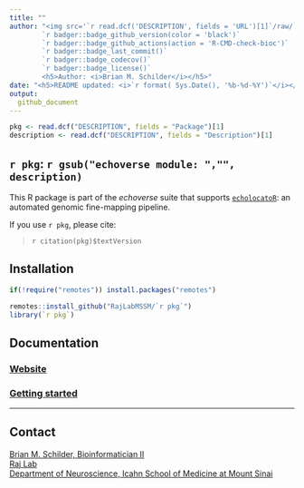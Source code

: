 ```yaml
---
title: ""  
author: "<img src='`r read.dcf('DESCRIPTION', fields = 'URL')[1]`/raw/`r gsub('[*] ','',system('git branch', intern = TRUE)[1])`/inst/hex/hex.png' height='300'><br><br>
        `r badger::badge_github_version(color = 'black')` 
        `r badger::badge_github_actions(action = 'R-CMD-check-bioc')`
        `r badger::badge_last_commit()`
        `r badger::badge_codecov()` 
        `r badger::badge_license()` 
        <h5>Author: <i>Brian M. Schilder</i></h5>" 
date: "<h5>README updated: <i>`r format( Sys.Date(), '%b-%d-%Y')`</i></h5>"
output:
  github_document
---
```


```r
pkg <- read.dcf("DESCRIPTION", fields = "Package")[1]
description <- read.dcf("DESCRIPTION", fields = "Description")[1]
```
 
## ``r pkg``: `r gsub("echoverse module: ","", description)`

This R package is part of the *echoverse* suite that supports [`echolocatoR`](https://github.com/RajLabMSSM/echolocatoR):
an automated genomic fine-mapping pipeline. 

If you use ``r pkg``, please cite: 

> `r citation(pkg)$textVersion`

## Installation 

```R
if(!require("remotes")) install.packages("remotes")

remotes::install_github("RajLabMSSM/`r pkg`")
library(`r pkg`)
```
## Documentation 

### [Website](https://rajlabmssm.github.io/`r pkg`) 
### [Getting started](https://rajlabmssm.github.io/`r pkg`/articles/`r pkg`) 

<hr>

## Contact

<a href="https://bschilder.github.io/BMSchilder/" target="_blank">Brian
M. Schilder, Bioinformatician II</a>  
<a href="https://rajlab.org" target="_blank">Raj Lab</a>  
<a href="https://icahn.mssm.edu/about/departments/neuroscience" target="_blank">Department
of Neuroscience, Icahn School of Medicine at Mount Sinai</a>  
